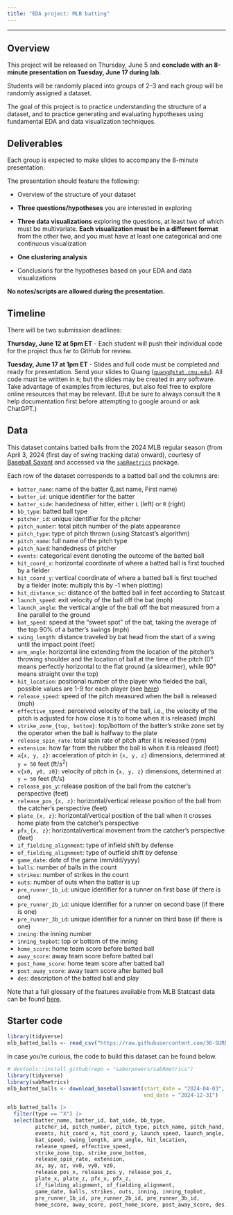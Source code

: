 ```yaml
---
title: "EDA project: MLB batting"
---
```


---

## Overview

This project will be released on Thursday, June 5 and **conclude with an 8-minute presentation on Tuesday, June 17 during lab**.

Students will be randomly placed into groups of 2--3 and each group will be randomly assigned a dataset.

The goal of this project is to practice understanding the structure of a dataset, and to practice generating and evaluating hypotheses using fundamental EDA and data visualization techniques.

## Deliverables

Each group is expected to make slides to accompany the 8-minute presentation.

The presentation should feature the following:

-   Overview of the structure of your dataset

-   **Three questions/hypotheses** you are interested in exploring

-   **Three data visualizations** exploring the questions, at least two of which must be multivariate. **Each visualization must be in a different format** from the other two, and you must have at least one categorical and one continuous visualization

-   **One clustering analysis**

-   Conclusions for the hypotheses based on your EDA and data visualizations

**No notes/scripts are allowed during the presentation.**

## Timeline

There will be two submission deadlines:

**Thursday, June 12 at 5pm ET** - Each student will push their individual code for the project thus far to GitHub for review.

**Tuesday, June 17 at 1pm ET** - Slides and full code must be completed and ready for presentation. Send your slides to Quang ([`quang@stat.cmu.edu`](mailto:quang@stat.cmu.edu)). All code must be written in `R`; but the slides may be created in any software. Take advantage of examples from lectures, but also feel free to explore online resources that may be relevant. (But be sure to always consult the `R` help documentation first before attempting to google around or ask ChatGPT.)

## Data

This dataset contains batted balls from the 2024 MLB regular season (from April 3, 2024 (first day of swing tracking data) onward), courtesy of [Baseball Savant](https://baseballsavant.mlb.com/) and accessed via the [`sabRmetrics`](https://saberpowers.github.io/sabRmetrics/) package.

Each row of the dataset corresponds to a batted ball and the columns are:

* `batter_name`: name of the batter (Last name, First name)
* `batter_id`: unique identifier for the batter
* `batter_side`: handedness of hitter, either `L` (left) or `R` (right)
* `bb_type`: batted ball type
* `pitcher_id`: unique identifier for the pitcher
* `pitch_number`: total pitch number of the plate appearance
* `pitch_type`: type of pitch thrown (using Statcast's algorithm)
* `pitch_name`: full name of the pitch type
* `pitch_hand`: handedness of pitcher
* `events`: categorical event denoting the outcome of the batted ball
* `hit_coord_x`: horizontal coordinate of where a batted ball is first touched by a fielder
* `hit_coord_y`: vertical coordinate of where a batted ball is first touched by a fielder (note: multiply this by -1 when plotting)
* `hit_distance_sc`: distance of the batted ball in feet according to Statcast
* `launch_speed`: exit velocity of the ball off the bat (mph)
* `launch_angle`: the vertical angle of the ball off the bat measured from a line parallel to the ground
* `bat_speed`: speed at the "sweet spot" of the bat, taking the average of the top 90% of a batter’s swings (mph)
* `swing_length`: distance traveled by bat head from the start of a swing until the impact point (feet)
* `arm_angle`: horizontal line extending from the location of the pitcher’s throwing shoulder and the location of ball at the time of the pitch (0° means perfectly horizontal to the flat ground (a sidearmer), while 90° means straight over the top)
* `hit_location`: positional number of the player who fielded the ball, possible values are 1-9 for each player (see [here](https://en.wikipedia.org/wiki/Baseball_positions))
* `release_speed`: speed of the pitch measured when the ball is released (mph)
* `effective_speed`: perceived velocity of the ball, i.e., the velocity of the pitch is adjusted for how close it is to home when it is released (mph)
* `strike_zone_{top, bottom}`: top/bottom of the batter's strike zone set by the operator when the ball is halfway to the plate
* `release_spin_rate`: total spin rate of pitch after it is released (rpm)
* `extension`: how far from the rubber the ball is when it is released (feet)
* `a{x, y, z}`: acceleration of pitch in `{x, y, z}` dimensions, determined at `y = 50` feet (ft/s$^2$)
* `v{x0, y0, z0}`: velocity of pitch in `{x, y, z}` dimensions, determined at `y = 50` feet (ft/s)
* `release_pos_y`: release position of the ball from the catcher's perspective (feet)
* `release_pos_{x, z}`: horizontal/vertical release position of the ball from the catcher's perspective (feet)
* `plate_{x, z}`: horizontal/vertical position of the ball when it crosses home plate from the catcher's perspective
* `pfx_{x, z}`: horizontal/vertical movement from the catcher's perspective (feet)
* `if_fielding_alignment`: type of infield shift by defense
* `of_fielding_alignment`: type of outfield shift by defense
* `game_date`: date of the game (mm/dd/yyyy)
* `balls`: number of balls in the count
* `strikes`: number of strikes in the count
* `outs`: number of outs when the batter is up
* `pre_runner_1b_id`: unique identifier for a runner on first base (if there is one)
* `pre_runner_2b_id`: unique identifier for a runner on second base (if there is one)
* `pre_runner_3b_id`: unique identifier for a runner on third base (if there is one)
* `inning`: the inning number
* `inning_topbot`: top or bottom of the inning
* `home_score`: home team score before batted ball
* `away_score`: away team score before batted ball  
* `post_home_score`: home team score after batted ball
* `post_away_score`: away team score after batted ball  
* `des`: description of the batted ball and play

Note that a full glossary of the features available from MLB Statcast data can be found [here](https://baseballsavant.mlb.com/csv-docs).

## Starter code

```r
library(tidyverse)
mlb_batted_balls <- read_csv("https://raw.githubusercontent.com/36-SURE/2025/main/data/mlb_batted_balls.csv")
```

In case you're curious, the code to build this dataset can be found below.

```r
# devtools::install_github(repo = "saberpowers/sabRmetrics")
library(tidyverse)
library(sabRmetrics)
mlb_batted_balls <- download_baseballsavant(start_date = "2024-04-03",
                                            end_date = "2024-12-31")

mlb_batted_balls |> 
  filter(type == "X") |> 
  select(batter_name, batter_id, bat_side, bb_type,
         pitcher_id, pitch_number, pitch_type, pitch_name, pitch_hand,
         events, hit_coord_x, hit_coord_y, launch_speed, launch_angle,
         bat_speed, swing_length, arm_angle, hit_location, 
         release_speed, effective_speed,
         strike_zone_top, strike_zone_bottom,
         release_spin_rate, extension,
         ax, ay, az, vx0, vy0, vz0, 
         release_pos_x, release_pos_y, release_pos_z,
         plate_x, plate_z, pfx_x, pfx_z,
         if_fielding_alignment, of_fielding_alignment,
         game_date, balls, strikes, outs, inning, inning_topbot,
         pre_runner_1b_id, pre_runner_2b_id, pre_runner_3b_id,
         home_score, away_score, post_home_score, post_away_score, des)
```